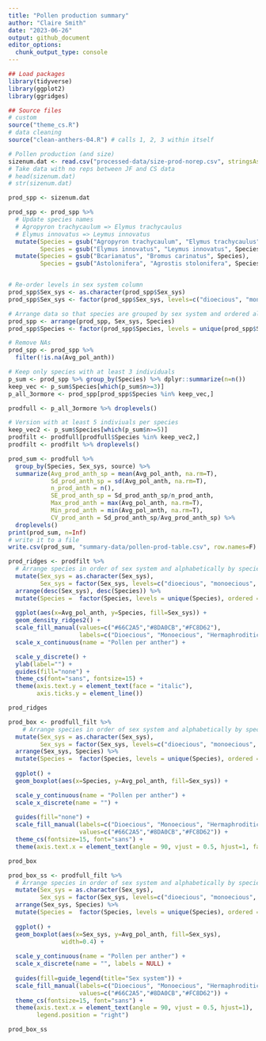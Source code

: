 ```yaml
---
title: "Pollen production summary"
author: "Claire Smith"
date: "2023-06-26"
output: github_document
editor_options: 
  chunk_output_type: console
---
```


```r
## Load packages
library(tidyverse)
library(ggplot2)
library(ggridges)

## Source files
# custom
source("theme_cs.R")
# data cleaning
source("clean-anthers-04.R") # calls 1, 2, 3 within itself
```

```r
# Pollen production (and size)
sizenum.dat <- read.csv("processed-data/size-prod-norep.csv", stringsAsFactors = T)
# Take data with no reps between JF and CS data
# head(sizenum.dat)
# str(sizenum.dat)
```

```r
prod_spp <- sizenum.dat

prod_spp <- prod_spp %>% 
  # Update species names
  # Agropyron trachycaulum => Elymus trachycaulus
  # Elymus innovatus => Leymus innovatus
  mutate(Species = gsub("Agropyron trachycaulum", "Elymus trachycaulus", Species),
         Species = gsub("Elymus innovatus", "Leymus innovatus", Species)) %>% 
  mutate(Species = gsub("Bcarianatus", "Bromus carinatus", Species),
         Species = gsub("Astolonifera", "Agrostis stolonifera", Species)) 


# Re-order levels in sex system column 
prod_spp$Sex_sys <- as.character(prod_spp$Sex_sys)
prod_spp$Sex_sys <- factor(prod_spp$Sex_sys, levels=c("dioecious", "monoecious", "hermaphroditic"))

# Arrange data so that species are grouped by sex system and ordered alphabetically
prod_spp <- arrange(prod_spp, Sex_sys, Species)
prod_spp$Species <- factor(prod_spp$Species, levels = unique(prod_spp$Species), ordered = T)

# Remove NAs
prod_spp <- prod_spp %>% 
  filter(!is.na(Avg_pol_anth))

# Keep only species with at least 3 individuals
p_sum <- prod_spp %>% group_by(Species) %>% dplyr::summarize(n=n())
keep_vec <- p_sum$Species[which(p_sum$n>=3)]
p_all_3ormore <- prod_spp[prod_spp$Species %in% keep_vec,]

prodfull <- p_all_3ormore %>% droplevels() 

# Version with at least 5 indiviuals per species
keep_vec2 <- p_sum$Species[which(p_sum$n>=5)]
prodfilt <- prodfull[prodfull$Species %in% keep_vec2,] 
prodfilt <- prodfilt %>% droplevels()

```

```r
prod_sum <- prodfull %>% 
  group_by(Species, Sex_sys, source) %>% 
  summarize(Avg_prod_anth_sp = mean(Avg_pol_anth, na.rm=T),
            Sd_prod_anth_sp = sd(Avg_pol_anth, na.rm=T),
            n_prod_anth = n(),
            SE_prod_anth_sp = Sd_prod_anth_sp/n_prod_anth, 
            Max_prod_anth = max(Avg_pol_anth, na.rm=T),
            Min_prod_anth = min(Avg_pol_anth, na.rm=T),
            CV_prod_anth = Sd_prod_anth_sp/Avg_prod_anth_sp) %>% 
  droplevels()
print(prod_sum, n=Inf)
# write it to a file
write.csv(prod_sum, "summary-data/pollen-prod-table.csv", row.names=F)

```

```r
prod_ridges <- prodfilt %>% 
  # Arrange species in order of sex system and alphabetically by species
  mutate(Sex_sys = as.character(Sex_sys),
         Sex_sys = factor(Sex_sys, levels=c("dioecious", "monoecious", "hermaphroditic")) ) %>% 
  arrange(desc(Sex_sys), desc(Species)) %>% 
  mutate(Species =  factor(Species, levels = unique(Species), ordered = T)) %>% 
  
  ggplot(aes(x=Avg_pol_anth, y=Species, fill=Sex_sys)) +
  geom_density_ridges2() + 
  scale_fill_manual(values=c("#66C2A5","#8DA0CB","#FC8D62"),
                    labels=c("Dioecious", "Monoecious", "Hermaphroditic")) +
  scale_x_continuous(name = "Pollen per anther") + 

  scale_y_discrete() +
  ylab(label="") + 
  guides(fill="none") + 
  theme_cs(font="sans", fontsize=15) + 
  theme(axis.text.y = element_text(face = "italic"),
        axis.ticks.y = element_line())

prod_ridges
```


```r
prod_box <- prodfull_filt %>% 
    # Arrange species in order of sex system and alphabetically by species
  mutate(Sex_sys = as.character(Sex_sys),
         Sex_sys = factor(Sex_sys, levels=c("dioecious", "monoecious", "hermaphroditic")) ) %>% 
  arrange(Sex_sys, Species) %>% 
  mutate(Species =  factor(Species, levels = unique(Species), ordered = T)) %>% 
  
  ggplot() + 
  geom_boxplot(aes(x=Species, y=Avg_pol_anth, fill=Sex_sys)) + 

  scale_y_continuous(name = "Pollen per anther") + 
  scale_x_discrete(name = "") + 
  
  guides(fill="none") + 
  scale_fill_manual(labels=c("Dioecious", "Monoecious", "Hermaphroditic"),
                    values=c("#66C2A5","#8DA0CB","#FC8D62")) + 
  theme_cs(fontsize=15, font="sans") + 
  theme(axis.text.x = element_text(angle = 90, vjust = 0.5, hjust=1, face="italic"))

prod_box
```


```r
prod_box_ss <- prodfull_filt %>% 
  # Arrange species in order of sex system and alphabetically by species
  mutate(Sex_sys = as.character(Sex_sys),
         Sex_sys = factor(Sex_sys, levels=c("dioecious", "monoecious", "hermaphroditic")) ) %>% 
  arrange(Sex_sys, Species) %>% 
  mutate(Species =  factor(Species, levels = unique(Species), ordered = T)) %>% 
  
  ggplot() + 
  geom_boxplot(aes(x=Sex_sys, y=Avg_pol_anth, fill=Sex_sys),
               width=0.4) + 
  
  scale_y_continuous(name = "Pollen per anther") + 
  scale_x_discrete(name = "", labels = NULL) + 
  
  guides(fill=guide_legend(title="Sex system")) + 
  scale_fill_manual(labels=c("Dioecious", "Monoecious", "Hermaphroditic"),
                    values=c("#66C2A5","#8DA0CB","#FC8D62")) + 
  theme_cs(fontsize=15, font="sans") + 
  theme(axis.text.x = element_text(angle = 90, vjust = 0.5, hjust=1),
        legend.position = "right")

prod_box_ss
```

